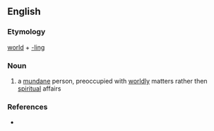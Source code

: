 ==English==

===Etymology===
[[world]] + [[-ling]]

===Noun===
{{en-noun}}

# a [[mundane]] person, preoccupied with [[worldly]] matters rather then [[spiritual]] affairs

===References===
* {{Websters}}
